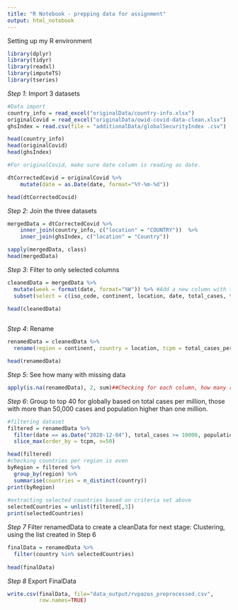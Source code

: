 ```yaml
---
title: "R Notebook - prepping data for assignment"
output: html_notebook
---
```

Setting up my R environment

```r
library(dplyr)
library(tidyr)
library(readxl)
library(imputeTS)
library(tseries)
```

*Step 1*: Import 3 datasets

```r

#Data import
country_info = read_excel("originalData/country-info.xlsx")
originalCovid = read_excel("originalData/owid-covid-data-clean.xlsx")
ghsIndex = read.csv(file = "additionalData/globalSecurityIndex .csv")

head(country_info)
head(originalCovid)
head(ghsIndex)
```

```r
#For originalCovid, make sure date column is reading as date.

dtCorrectedCovid = originalCovid %>%
    mutate(date = as.Date(date, format="%Y-%m-%d"))

head(dtCorrectedCovid)

```

*Step 2*: Join the three datasets

```r
mergedData = dtCorrectedCovid %>%
    inner_join(country_info, c("location" = "COUNTRY"))  %>%
    inner_join(ghsIndex, c("location" = "Country"))

sapply(mergedData, class)
head(mergedData)

```

*Step 3*: Filter to only selected columns

```r
cleanedData = mergedData %>%
  mutate(week = format(date, format="%W")) %>% #Add a new column with the 'week' number
  subset(select = c(iso_code, continent, location, date, total_cases, total_cases_per_million, new_cases_smoothed, total_deaths, new_deaths_smoothed, reproduction_rate, population, population_density, median_age, gdp_per_capita, Government_Type, Corruption_preception, category))

head(cleanedData)
   
```
*Step 4*: Rename

```r
renamedData = cleanedData %>%
  rename(region = continent, country = location, tcpm = total_cases_per_million, rRate = reproduction_rate, popDensity = population_density, gdp = gdp_per_capita, govt = Government_Type, corruption = Corruption_preception, healthSecurity = category, casesSmooth = new_cases_smoothed, deathSmooth = new_deaths_smoothed)

head(renamedData)
```

*Step 5*: See how many with missing data
```r
apply(is.na(renamedData), 2, sum)##Checking for each column, how many rows are NAs? 
```

*Step 6*: Group to top 40 for globally based on total cases per million, those with more than 50,000 cases and population higher than one million.

```r
#filtering dataset
filtered = renamedData %>%
  filter(date == as.Date("2020-12-04"), total_cases >= 10000, population >= 1000000) %>%
  slice_max(order_by = tcpm, n=50)

head(filtered)
#checking countries per region is even
byRegion = filtered %>% 
  group_by(region) %>%
  summarise(countries = n_distinct(country))
print(byRegion)
  
#extracting selected countries based on criteria set above
selectedCountries = unlist(filtered[,3])
print(selectedCountries)
```

*Step 7* Filter renamedData to create a cleanData for next stage: Clustering, using the list created in Step 6
```r
finalData = renamedData %>%
  filter(country %in% selectedCountries)
  
head(finalData)
```
*Step 8* Export FinalData

```r
write.csv(finalData, file="data_output/rvpazos_preprocessed.csv",
          row.names=TRUE)
```

